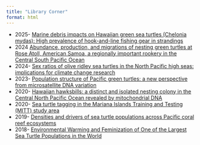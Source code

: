 ```yaml
---
title: "Library Corner"
format: html
---
```


-   2025- [Marine debris impacts on Hawaiian green sea turtles (Chelonia mydas): High prevalence of hook-and-line fishing gear in strandings](https://www.sciencedirect.com/science/article/pii/S0025326X25003443){.external target="_blank"}
-   2024  [Abundance, production, and migrations of nesting green turtles at Rose Atoll, American Samoa, a regionally important rookery in the Central South Pacific Ocean](https://www.frontiersin.org/journals/marine-science/articles/10.3389/fmars.2024.1403240/full){.external target="_blank"}
-   2024- [Sex ratios of olive ridley sea turtles in the North Pacific high seas: implications for climate change research](chrome-extension://efaidnbmnnnibpcajpcglclefindmkaj/https://www.int-res.com/articles/meps_oa/m748p149.pdf){.external target="_blank"}
-   2023- [Population structure of Pacific green turtles: a new perspective from microsatellite DNA variation](https://www.frontiersin.org/journals/marine-science/articles/10.3389/fmars.2023.1116941/full){.external target="_blank"}
-   2020- [Hawaiian hawksbills: a distinct and isolated nesting colony in the Central North Pacific Ocean revealed by mitochondrial DNA](https://link.springer.com/article/10.1007/s10592-020-01287-1){.external target="_blank"}
-   2020- [Sea turtle tagging in the Mariana Islands Training and Testing (MITT) study area](https://repository.library.noaa.gov/view/noaa/23886){.external target="_blank"}
-   2019- [Densities and drivers of sea turtle populations across Pacific coral reef ecosystems](https://repository.library.noaa.gov/view/noaa/24908){.external target="_blank"}
-   2018- [Environmental Warming and Feminization of One of the Largest Sea Turtle Populations in the World](https://www.cell.com/current-biology/fulltext/S0960-9822(17)31539-7?inline-read-more=){.external target="_blank"}

